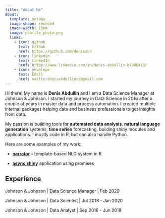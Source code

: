 ```yaml
---
title: "About Me"
about: 
  template: solana
  image-shape: rounded
  image-width: 15em
  image: profile_photo.png
  links:
    - icon: github
      text: Github
      href: https://github.com/denisabd
    - icon: linkedin
      text: LinkedIn
      href: https://www.linkedin.com/in/denis-abdullin-b7980413/
    - icon: envelope
      text: Email
      href: mailto:denisabdullincz@gmail.com
---
```


::: {#hero-heading}
Hi there! My name is **Denis Abdullin** and I am a Data Science Manager at Johnson & Johnson. I started my journey in Data Science in 2016 after a couple of years in master data and process automation. I created multiple internal packages helping data and business professionals to get insights from data.

My passion is building tools for **automated data analysis**, **natural language generation** systems, **time series** forecasting, building shiny modules and applications. I mostly code in R, but can also handle Python.

Here are some examples of my work:

-   [**narrator**](https://denisabd.github.io/narrator/ "Build text out of data with narrator") **-** template-based NLG system in R

-   [**async shiny**](https://github.com/denisabd/async_shiny "Use promises for scaling shiny applications") application using promises
:::

## Experience

Johnson & Johnson \| Data Science Manager \| Feb 2020

Johnson & Johnson \| Data Scientist \| Jul 2018 - Jan 2020

Johnson & Johnson \| Data Analyst \| Sep 2016 - Jun 2018
